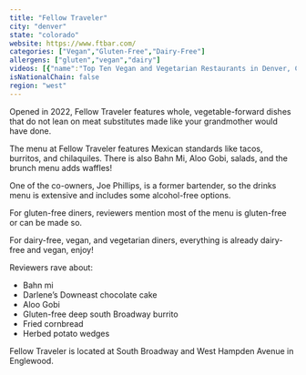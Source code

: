 ```yaml
---
title: "Fellow Traveler"
city: "denver"
state: "colorado"
website: https://www.ftbar.com/
categories: ["Vegan","Gluten-Free","Dairy-Free"]
allergens: ["gluten","vegan","dairy"]
videos: [{"name":"Top Ten Vegan and Vegetarian Restaurants in Denver, Colorado","url":"https://www.youtube.com/watch?v=HobDYv0mynY"}]
isNationalChain: false
region: "west"
---
```

Opened in 2022, Fellow Traveler features whole, vegetable-forward dishes that do not lean on meat substitutes made like your grandmother would have done.

The menu at Fellow Traveler features Mexican standards like tacos, burritos, and chilaquiles. There is also Bahn Mi, Aloo Gobi, salads, and the brunch menu adds waffles!

One of the co-owners, Joe Phillips, is a former bartender, so the drinks menu is extensive and includes some alcohol-free options.

For gluten-free diners, reviewers mention most of the menu is gluten-free or can be made so. 

For dairy-free, vegan, and vegetarian diners, everything is already dairy-free and vegan, enjoy!

Reviewers rave about:
* Bahn mi
* Darlene’s Downeast chocolate cake
* Aloo Gobi
* Gluten-free deep south Broadway burrito
* Fried cornbread
* Herbed potato wedges

Fellow Traveler is located at South Broadway and West Hampden Avenue in Englewood.
